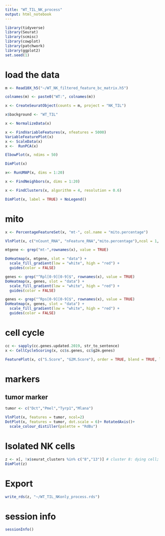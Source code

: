 ```yaml
---
title: "WT_TIL_NK_process"
output: html_notebook
---
```


```r
library(tidyverse)
library(Seurat)
library(scmisc)
library(cowplot)
library(patchwork)
library(ggplot2)
set.seed(1)
```

# load the data 

```r
m <- Read10X_h5("~/WT_NK_filtered_feature_bc_matrix.h5")
```


```r
colnames(m) <- paste0("WT:", colnames(m))
```

```r
x <- CreateSeuratObject(counts = m, project = "NK_TIL")
```

```r
x$background <- "WT_TIL"
```

```r
x <- NormalizeData(x)
```

```r
x <- FindVariableFeatures(x, nfeatures = 5000) 
VariableFeaturePlot(x)
x <- ScaleData(x)
x <-  RunPCA(x)
```

```r
ElbowPlot(x, ndims = 50)
```

```r
DimPlot(x)
```

```r
x<- RunUMAP(x, dims = 1:20)
```
 
```r
x <- FindNeighbors(x, dims = 1:20)
```

```r
x <- FindClusters(x, algorithm = 4, resolution = 0.6)
```

```r
DimPlot(x, label = TRUE) + NoLegend()
```

# mito 

```r
x <- PercentageFeatureSet(x, "mt-", col.name = "mito.percentage")
```

```r
VlnPlot(x, c("nCount_RNA", "nFeature_RNA","mito.percentage"),ncol = 1, pt.size=0.1)
```

```r
mtgene <- grep("mt-",rownames(x), value = TRUE)

DoHeatmap(x, mtgene, slot = "data") +
  scale_fill_gradient(low = "white", high = "red") +
  guides(color = FALSE)
```


```r
genes <- grep("^Rpl[0-9][0-9]$", rownames(x), value = TRUE)
DoHeatmap(x, genes, slot = "data") +
  scale_fill_gradient(low = "white", high = "red") +
  guides(color = FALSE)

genes <- grep("^Rps[0-9][0-9]$", rownames(x), value = TRUE)
DoHeatmap(x, genes, slot = "data") +
  scale_fill_gradient(low = "white", high = "red") +
  guides(color = FALSE)
```

# cell cycle

```r
cc <- sapply(cc.genes.updated.2019, str_to_sentence)
x <- CellCycleScoring(x, cc$s.genes, cc$g2m.genes)
```

```r
FeaturePlot(x, c("S.Score", "G2M.Score"), order = TRUE, blend = TRUE, label=TRUE)
```

# markers 

## tumor marker 

```r
tumor <- c("Dct","Pmel","Tyrp1","Mlana")
```

```r
VlnPlot(x, features = tumor, ncol=2)
DotPlot(x, features = tumor, dot.scale = 6)+ RotatedAxis()+
  scale_colour_distiller(palette = "RdBu")
```

# Isolated NK cells

```r
z <- x[, !x$seurat_clusters %in% c("8","13")] # cluster 8: dying cell; 13: tumor
DimPlot(z)
```

# Export 

```r
write_rds(z, "~/WT_TIL_NKonly_process.rds")
```


# session info 

```r
sessionInfo()
```
















